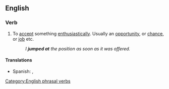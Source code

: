 ==English==

===Verb===
{{infl|en|verb|head=[[jump]] [[at]]}}

# {{idiom}} To [[accept]] something [[enthusiastically]]. Usually an [[opportunity]], or [[chance]], or [[job]] etc.
#:''I '''jumped at''' the position as soon as it was offered.''

====Translations====
* Spanish: {{t-|es|apresurarse}}, {{t+|es|aprovechar}}

[[Category:English phrasal verbs]]